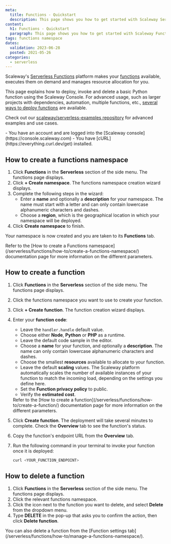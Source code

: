 ```yaml
---
meta:
  title: Functions - Quickstart
  description: This page shows you how to get started with Scaleway Serverless Functions
content:
  h1: Functions - Quickstart
  paragraph: This page shows you how to get started with Scaleway Functions
tags: functions namespace 
dates:
  validation: 2023-06-28
  posted: 2021-05-26
categories:
  - serverless
---
```


Scaleway's [Serverless Functions](https://www.scaleway.com/en/serverless-functions/) platform makes your [functions](/serverless/functions/concepts/#function) available, executes them on demand and manages resource allocation for you.  

This page explains how to deploy, invoke and delete a basic Python function using the Scaleway Console. For advanced usage, such as larger projects with dependencies, automation, multiple functions, etc., [several ways to deploy functions](/serverless/functions/reference-content/deploy-function/) are available.

Check out our [scaleway/serverless-examples repository](https://github.com/scaleway/serverless-examples) for advanced examples and use cases.

<Macro id="iam-requirements" />

<Message type="requirement">
  - You have an account and are logged into the [Scaleway console](https://console.scaleway.com)
  - You have [cURL](https://everything.curl.dev/get) installed. 
</Message>

## How to create a functions namespace

1. Click **Functions** in the **Serverless** section of the side menu. The functions page displays.
2. Click **+ Create namespace**. The functions namespace creation wizard displays.
3. Complete the following steps in the wizard: 
    - Enter a **name** and optionally a **description** for your namespace. The name must start with a letter and can only contain lowercase alphanumeric characters and dashes.
    - Choose a **region**, which is the geographical location in which your namespace will be deployed.
4. Click **Create namespace** to finish.

Your namespace is now created and you are taken to its **Functions** tab.

<Message type="note">
  Refer to the [How to create a Functions namespace](/serverless/functions/how-to/create-a-functions-namespace/) documentation page for more information on the different parameters.
</Message>

## How to create a function

1. Click **Functions** in the **Serverless** section of the side menu. The functions page displays.
2. Click the functions namespace you want to use to create your function.
3. Click **+ Create function**. The function creation wizard displays.
4. Enter your **function code**: 
    - Leave the `handler.handle` default value.
    - Choose either **Node**, **Python** or **PHP** as a runtime.
    - Leave the default code sample in the editor.
    - Choose a **name** for your function, and optionally a **description**. The name can only contain lowercase alphanumeric characters and dashes.
    - Choose the smallest **resources** available to allocate to your function.
    - Leave the default **scaling** values. The Scaleway platform automatically scales the number of available instances of your function to match the incoming load, depending on the settings you define here.
    - Set the **Function privacy policy** to public.
    - Verify the **estimated cost**.

    <Message type="note">
      Refer to the [How to create a function](/serverless/functions/how-to/create-a-function/) documentation page for more information on the different parameters.
    </Message>

5. Click **Create function**. The deployment will take several minutes to complete. Check the **Overview** tab to see the function's status.
6. Copy the function's endpoint URL from the **Overview** tab.
7. Run the following command in your terminal to invoke your function once it is deployed:

    ```bash
    curl <YOUR_FUNCTION_ENDPOINT>
    ```

## How to delete a function

1. Click **Functions** in the **Serverless** section of the side menu. The functions page displays.
2. Click the relevant functions namespace.
3. Click the <Icon name="more" /> icon next to the function you want to delete, and select **Delete** from the dropdown menu.
4. Type **DELETE** in the pop-up that asks you to confirm the action, then click **Delete function**.

<Message type="tip">
  You can also delete a function from the [Function settings tab](/serverless/functions/how-to/manage-a-functions-namespace/).
</Message>
